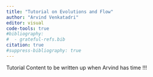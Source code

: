 ```yaml
---
title: "Tutorial on Evolutions and Flow"
author: "Arvind Venkatadri"
editor: visual
code-tools: true
#bibliography: 
#  - grateful-refs.bib
citation: true
#suppress-bibliography: true
---
```


Tutorial Content to be written up when Arvind has time !!!
